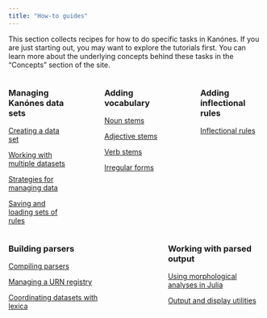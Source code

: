 ```yaml
---
title: "How-to guides"
---
```


This section collects recipes for how to do specific tasks in Kanónes. If you are just starting out, you may want to explore the tutorials first.  You can learn more about the underlying concepts behind these tasks in the "Concepts" section of the site.

:::: {.columns}

::: {.column width="25%"}
### Managing Kanónes data sets

[Creating a data set](dataset-guide.qmd)

[Working with multiple datasets](multiple-ds.qmd)

[Strategies for managing data](dataset-strategies.qmd)

[Saving and loading sets of rules](./rulesio.qmd)
:::

::: {.column width="5%"}
<!-- empty column to create gap -->
:::

::: {.column width="25%"}
### Adding vocabulary

[Noun stems](nounstems-guide.qmd)

[Adjective stems](adjectivestems-guide.qmd)

[Verb stems](verbstems-guide.qmd)

[Irregular forms](irregularstems-guide.qmd)


:::

::: {.column width="5%"}
<!-- empty column to create gap -->
:::

::: {.column width="25%"}
### Adding inflectional rules

[Inflectional rules](inflectional-rules.qmd)
:::

::::



:::: {.columns}

::: {.column width="25%"}
### Building parsers

[Compiling parsers](parser-build.qmd)

[Managing a URN registry](registry.qmd)

[Coordinating datasets with lexica](lexicon.qmd)
:::

::: {.column width="5%"}
<!-- empty column to create gap -->
:::



::: {.column width="25%"}
### Working with parsed output

[Using morphological analyses in Julia](datainjulia-forms.html)

[Output and display utilities](utilities.qmd)

:::

::::
